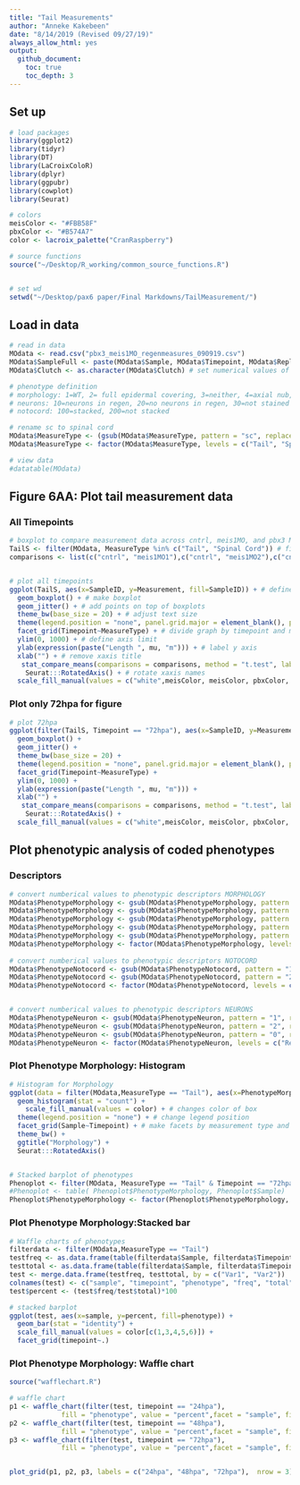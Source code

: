 ```yaml
---
title: "Tail Measurements"
author: "Anneke Kakebeen"
date: "8/14/2019 (Revised 09/27/19)"
always_allow_html: yes
output:
  github_document:
    toc: true
    toc_depth: 3
---
```


## Set up 
```r

# load packages 
library(ggplot2)
library(tidyr)
library(DT)
library(LaCroixColoR)
library(dplyr)
library(ggpubr)
library(cowplot)
library(Seurat)

# colors 
meisColor <- "#FBB58F"
pbxColor <- "#B574A7"
color <- lacroix_palette("CranRaspberry")

# source functions
source("~/Desktop/R_working/common_source_functions.R")


# set wd
setwd("~/Desktop/pax6 paper/Final Markdowns/TailMeasurement/")

```

## Load in data
```r

# read in data
MOdata <- read.csv("pbx3_meis1MO_regenmeasures_090919.csv")
MOdata$SampleFull <- paste(MOdata$Sample, MOdata$Timepoint, MOdata$Replicate, MOdata$Clutch, sep = ".") # make column with sampleID
MOdata$Clutch <- as.character(MOdata$Clutch) # set numerical values of clutch as a character 

# phenotype definition
# morphology: 1=WT, 2= full epidermal covering, 3=neither, 4=axial nub, 5=axial no fin
# neurons: 10=neurons in regen, 20=no neurons in regen, 30=not stained
# notocord: 100=stacked, 200=not stacked

# rename sc to spinal cord
MOdata$MeasureType <- (gsub(MOdata$MeasureType, pattern = "sc", replacement = "Spinal Cord"))
MOdata$MeasureType <- factor(MOdata$MeasureType, levels = c("Tail", "Spinal Cord", "Spinal Cord_width")) # factor measurement type for plot 

# view data
#datatable(MOdata)

```

## Figure 6AA: Plot tail measurement data
### All Timepoints
```r

# boxplot to compare measurement data across cntrl, meis1MO, and pbx3 MO 
TailS <- filter(MOdata, MeasureType %in% c("Tail", "Spinal Cord")) # filter table for only tail and spinal cord measurements
comparisons <- list(c("cntrl", "meis1MO1"),c("cntrl", "meis1MO2"),c("cntrl", "pbx3MO1"),c("cntrl", "pbx3MO2")) # define comparisons for statistics


# plot all timepoints
ggplot(TailS, aes(x=SampleID, y=Measurement, fill=SampleID)) + # define dataframe and paramters
  geom_boxplot() + # make boxplot
  geom_jitter() + # add points on top of boxplots
  theme_bw(base_size = 20) + # adjust text size
  theme(legend.position = "none", panel.grid.major = element_blank(), panel.grid.minor = element_blank()) + # adjust graph look (remove gridlines)
  facet_grid(Timepoint~MeasureType) + # divide graph by timepoint and measurement type
  ylim(0, 1000) + # define axis limit
  ylab(expression(paste("Length ", mu, "m"))) + # label y axis
  xlab("") + # remove xaxis title
   stat_compare_means(comparisons = comparisons, method = "t.test", label.y = c(750, 825, 900, 970), label = "p.signif") + # add statistical test
    Seurat:::RotatedAxis() + # rotate xaxis names
  scale_fill_manual(values = c("white",meisColor, meisColor, pbxColor, pbxColor)) # call fill colors


```

### Plot only 72hpa for figure
```r

# plot 72hpa
ggplot(filter(TailS, Timepoint == "72hpa"), aes(x=SampleID, y=Measurement, fill=SampleID)) +
  geom_boxplot() +
  geom_jitter() +
  theme_bw(base_size = 20) +
  theme(legend.position = "none", panel.grid.major = element_blank(), panel.grid.minor = element_blank(), axis.text.x = element_text(colour = "black"), axis.text.y = element_text(colour = "black")) +
  facet_grid(Timepoint~MeasureType) +
  ylim(0, 1000) +
  ylab(expression(paste("Length ", mu, "m"))) +
  xlab("") +
   stat_compare_means(comparisons = comparisons, method = "t.test", label.y = c(750, 825, 900, 975), label = "p.signif") +
    Seurat:::RotatedAxis() +
  scale_fill_manual(values = c("white",meisColor, meisColor, pbxColor, pbxColor))


```


## Plot phenotypic analysis of coded phenotypes
### Descriptors
```r

# convert numberical values to phenotypic descriptors MORPHOLOGY
MOdata$PhenotypeMorphology <- gsub(MOdata$PhenotypeMorphology, pattern = "1", replacement = "Wild-type") 
MOdata$PhenotypeMorphology <- gsub(MOdata$PhenotypeMorphology, pattern = "2", replacement = "FinCoverage")
MOdata$PhenotypeMorphology <- gsub(MOdata$PhenotypeMorphology, pattern = "3", replacement = "Other")
MOdata$PhenotypeMorphology <- gsub(MOdata$PhenotypeMorphology, pattern = "4", replacement = "AxialNub")
MOdata$PhenotypeMorphology <- gsub(MOdata$PhenotypeMorphology, pattern = "5", replacement = "AxialSpike(SansFin)")
MOdata$PhenotypeMorphology <- factor(MOdata$PhenotypeMorphology, levels = c("Wild-type", "AxialNub", "FinCoverage", "AxialSpike(SansFin)", "Other"))
  
# convert numberical values to phenotypic descriptors NOTOCORD
MOdata$PhenotypeNotocord <- gsub(MOdata$PhenotypeNotocord, pattern = "1", replacement = "Stacked") 
MOdata$PhenotypeNotocord <- gsub(MOdata$PhenotypeNotocord, pattern = "2", replacement = "NotStacked")
MOdata$PhenotypeNotocord <- factor(MOdata$PhenotypeNotocord, levels = c("Stacked", "NotStacked"))


# convert numberical values to phenotypic descriptors NEURONS
MOdata$PhenotypeNeuron <- gsub(MOdata$PhenotypeNeuron, pattern = "1", replacement = "Regen") 
MOdata$PhenotypeNeuron <- gsub(MOdata$PhenotypeNeuron, pattern = "2", replacement = "NotInRegen")
MOdata$PhenotypeNeuron <- gsub(MOdata$PhenotypeNeuron, pattern = "0", replacement = "NoStain")
MOdata$PhenotypeNeuron <- factor(MOdata$PhenotypeNeuron, levels = c("Regen", "NotInRegen", "NoStain"))

```

### Plot Phenotype Morphology: Histogram
```r

# Histogram for Morphology
ggplot(data = filter(MOdata,MeasureType == "Tail"), aes(x=PhenotypeMorphology, fill=PhenotypeMorphology)) +
  geom_histogram(stat = "count") +
    scale_fill_manual(values = color) + # changes color of box 
  theme(legend.position = "none") + # change legend position
  facet_grid(Sample~Timepoint) + # make facets by measurement type and timepoint
  theme_bw() +
  ggtitle("Morphology") +
  Seurat:::RotatedAxis()


# Stacked barplot of phenotypes
Phenoplot <- filter(MOdata, MeasureType == "Tail" & Timepoint == "72hpa")
#Phenoplot <- table( Phenoplot$PhenotypeMorphology, Phenoplot$Sample)
Phenoplot$PhenotypeMorphology <- factor(Phenoplot$PhenotypeMorphology, levels = c("Wild-type", "AxialNub", "FinCoverage", "AxialSpike(SansFin)", "Other"))

```


### Plot Phenotype Morphology:Stacked bar
```r
# Waffle charts of phenotypes
filterdata <- filter(MOdata,MeasureType == "Tail")
testfreq <- as.data.frame(table(filterdata$Sample, filterdata$Timepoint, filterdata$PhenotypeMorphology))
testtotal <- as.data.frame(table(filterdata$Sample, filterdata$Timepoint))
test <- merge.data.frame(testfreq, testtotal, by = c("Var1", "Var2"))
colnames(test) <- c("sample", "timepoint", "phenotype", "freq", "total")
test$percent <- (test$freq/test$total)*100

# stacked barplot
ggplot(test, aes(x=sample, y=percent, fill=phenotype)) +
  geom_bar(stat = "identity") +
  scale_fill_manual(values = color[c(1,3,4,5,6)]) +
  facet_grid(timepoint~.)
```

### Plot Phenotype Morphology: Waffle chart
```r
source("wafflechart.R")

# waffle chart
p1 <- waffle_chart(filter(test, timepoint == "24hpa"), 
             fill = "phenotype", value = "percent",facet = "sample", fill_colors = color[c(1,3,4,5,6)]) 
p2 <- waffle_chart(filter(test, timepoint == "48hpa"), 
             fill = "phenotype", value = "percent",facet = "sample", fill_colors = color[c(1,3,4,5,6)]) 
p3 <- waffle_chart(filter(test, timepoint == "72hpa"), 
             fill = "phenotype", value = "percent",facet = "sample", fill_colors = color[c(1,3,4,5,6)]) 


plot_grid(p1, p2, p3, labels = c("24hpa", "48hpa", "72hpa"),  nrow = 3)



```

